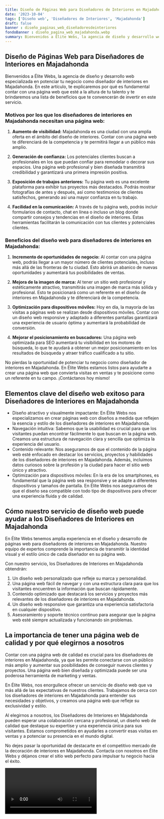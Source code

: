 ```yaml
---
title: Diseño de Páginas Web para Diseñadores de Interiores en Majadahonda
date: '2023-10-04'
tags: ['Diseño web', 'Diseñadores de Interiores', 'Majadahonda']
draft: false
banner : diseño_paginas_web_diseñadoresdeinteriores
fondoBanner : diseño_pagina_web_majadahonda.webp
summary: Bienvenidos a Élite Webs, la agencia de diseño y desarrollo web especializada en potenciar tu negocio como diseñador de interiores en Majadahonda. En este artículo, te explicaremos por qué es fundamental contar con una página web que esté a la altura de tu talento y te brindaremos una lista de beneficios que te convencerán de invertir en este servicio.
---
```


## Diseño de Páginas Web para Diseñadores de Interiores en Majadahonda

Bienvenidos a Élite Webs, la agencia de diseño y desarrollo web especializada en potenciar tu negocio como diseñador de interiores en Majadahonda. En este artículo, te explicaremos por qué es fundamental contar con una página web que esté a la altura de tu talento y te brindaremos una lista de beneficios que te convencerán de invertir en este servicio.

### Motivos por los que los diseñadores de interiores en Majadahonda necesitan una página web:

1. **Aumento de visibilidad:** Majadahonda es una ciudad con una amplia oferta en el ámbito del diseño de interiores. Contar con una página web te diferenciará de la competencia y te permitirá llegar a un público más amplio.

2. **Generación de confianza:** Los potenciales clientes buscan a profesionales en los que puedan confiar para remodelar o decorar sus espacios. Una página web profesional y bien diseñada transmitirá credibilidad y garantizará una primera impresión positiva.

3. **Exposición de trabajos anteriores:** Tu página web es una excelente plataforma para exhibir tus proyectos más destacados. Podrás mostrar fotografías de antes y después, así como testimonios de clientes satisfechos, generando así una mayor confianza en tu trabajo.

4. **Facilidad en la comunicación:** A través de tu página web, podrás incluir formularios de contacto, chat en línea o incluso un blog donde compartir consejos y tendencias en el diseño de interiores. Estas herramientas facilitarán la comunicación con tus clientes y potenciales clientes.

### Beneficios del diseño web para diseñadores de interiores en Majadahonda:

1. **Incremento de oportunidades de negocio:** Al contar con una página web, podrás llegar a un mayor número de clientes potenciales, incluso más allá de las fronteras de tu ciudad. Esto abrirá un abanico de nuevas oportunidades y aumentará tus posibilidades de ventas.

2. **Mejora de la imagen de marca:** Al tener un sitio web profesional y estéticamente atractivo, transmitirás una imagen de marca más sólida y profesional. Esto te posicionará como un referente en el diseño de interiores en Majadahonda y te diferenciará de la competencia.

3. **Optimización para dispositivos móviles:** Hoy en día, la mayoría de las visitas a páginas web se realizan desde dispositivos móviles. Contar con un diseño web responsive y adaptado a diferentes pantallas garantizará una experiencia de usuario óptima y aumentará la probabilidad de conversión.

4. **Mejorar el posicionamiento en buscadores:** Una página web optimizada para SEO aumentará tu visibilidad en los motores de búsqueda, lo que te ayudará a obtener un mejor posicionamiento en los resultados de búsqueda y atraer tráfico cualificado a tu sitio.

No pierdas la oportunidad de potenciar tu negocio como diseñador de interiores en Majadahonda. En Élite Webs estamos listos para ayudarte a crear una página web que convierta visitas en ventas y te posicione como un referente en tu campo. ¡Contáctanos hoy mismo!

<GifSeo />

<Cta />

## Elementos clave del diseño web exitoso para Diseñadores de Interiores en Majadahonda

- Diseño atractivo y visualmente impactante: En Élite Webs nos especializamos en crear páginas web con diseños a medida que reflejen la esencia y estilo de los diseñadores de interiores en Majadahonda.
- Navegación intuitiva: Sabemos que la usabilidad es crucial para que los visitantes puedan encontrar fácilmente lo que buscan en la página web. Creamos una estructura de navegación clara y sencilla que optimiza la experiencia del usuario.
- Contenido relevante: Nos aseguramos de que el contenido de la página web esté enfocado en destacar los servicios, proyectos y habilidades de los diseñadores de interiores en Majadahonda. Además, incluimos datos curiosos sobre la profesión y la ciudad para hacer el sitio web único y atractivo.
- Optimización para dispositivos móviles: En la era de los smartphones, es fundamental que la página web sea responsive y se adapte a diferentes dispositivos y tamaños de pantalla. En Élite Webs nos aseguramos de que el diseño sea compatible con todo tipo de dispositivos para ofrecer una experiencia fluida y de calidad.

## Cómo nuestro servicio de diseño web puede ayudar a los Diseñadores de Interiores en Majadahonda

En Élite Webs tenemos amplia experiencia en el diseño y desarrollo de páginas web para diseñadores de interiores en Majadahonda. Nuestro equipo de expertos comprende la importancia de transmitir la identidad visual y el estilo único de cada diseñador en su página web.

Con nuestro servicio, los Diseñadores de Interiores en Majadahonda obtendrán:

1. Un diseño web personalizado que refleje su marca y personalidad.
2. Una página web fácil de navegar y con una estructura clara para que los visitantes encuentren la información que buscan rápidamente.
3. Contenido optimizado que destacará los servicios y proyectos más relevantes de los diseñadores de interiores en Majadahonda.
4. Un diseño web responsive que garantiza una experiencia satisfactoria en cualquier dispositivo.
5. Asesoramiento y soporte técnico continuo para asegurar que la página web esté siempre actualizada y funcionando sin problemas.

## La importancia de tener una página web de calidad y por qué elegirnos a nosotros

Contar con una página web de calidad es crucial para los diseñadores de interiores en Majadahonda, ya que les permite conectarse con un público más amplio y aumentar sus posibilidades de conseguir nuevos clientes y proyectos. Una página web bien diseñada y optimizada puede ser una poderosa herramienta de marketing y ventas.

En Élite Webs, nos enorgullece ofrecer un servicio de diseño web que va más allá de las expectativas de nuestros clientes. Trabajamos de cerca con los diseñadores de interiores en Majadahonda para entender sus necesidades y objetivos, y creamos una página web que refleje su exclusividad y estilo.

Al elegirnos a nosotros, los Diseñadores de Interiores en Majadahonda pueden esperar una colaboración cercana y profesional, un diseño web de calidad que destaque su expertise y una experiencia única para sus visitantes. Estamos comprometidos en ayudarles a convertir esas visitas en ventas y a potenciar su presencia en el mundo digital.

No dejes pasar la oportunidad de destacarte en el competitivo mercado de la decoración de interiores en Majadahonda. Contacta con nosotros en Élite Webs y déjanos crear el sitio web perfecto para impulsar tu negocio hacia el éxito.

<Video />

<CtaBot job='Diseñadores de Interiores' city='Majadahonda'/>

<Gmaps query='Majadahonda+españa+maps' />